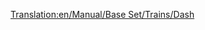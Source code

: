 [[Translation:en/Manual/Base Set/Trains/Dash]]
{{es/Manual/Base Set/Trains/Trenes|Imagen=[[File:en/Manual/Base Set/Trains/Dash.png]]
|Nombre="Dash"
|Precio=32.812 € (16.406 £)
|Velocidad=120 km/h (75 mph)
|Peso=38 t
|Potencia=700 CV (523 kW)
|Coste-anual=2.132 € (1.066 £)
|Diseño=1984
|Duración=15
|Capacidad=80 pasajeros
|Descripción=La '''«"Dash" DMU»''' es una unidad múltiple diésel que por defecto consta de dos unidades y lleva a pasajeros de la misma forma que la «[[es/Manual/Base Set/Trains/Manley-Morel DMU|Manley-Morel DMU]]» aunque con una velocidad, una potencia y una capacidad ligeramente superiores.

Estos trenes en realidad son sólo es adecuados para el transporte ligero de pasajeros, ya que carecen de potencia para transportar mercancías pesadas y arrastrar más unidades. Puede agregar más unidades para aumentar la potencia y la capacidad (al más puro estilo DMU), pero todavía estará limitado a una velocidad máxima de 120 Km/h siendo una opción mejor utilizar la «[[es/Manual/Base Set/Trains/SH '125'|SH "125"]]» en las rutas más ocupadas o esperar a la llegas de la «[[es/Manual/Base Set/Trains/T.I.M.|"T.I.M."]]» cuando sea inventada.

Una advertencia sin embargo: cuando se añaden trenes más rápidos a una gran red, puede encontrarse con que se quedan detrás de otras unidades más lentas, perdiendo velocidad toda la red, así que usted deberá o bien actualizar la plantilla entera, o mantener las DMU en un trozo de vías separadas de la red principal, o construir [[es/Tramos de adelantamiento|tramos de adelantamiento]].
|Vida-real= La «[https://www.wikipedia.org/wiki/British Rail Class 150 Class 150 'Sprinter']» es la primera (si no se tiene en cuanta la serie 14x de ferrobuses) de la segunda generación de DMU. Se introdujo a mediados de la década de 1980 para reemplazar a la generación anterior de DMU, que databa de las décadas de 1950 y 1960. Fue el pilar principal de la británica 'Regional Railways' de ferrocarriles locales hasta su privatización entre 1990 y 1996, y todavía hoy son bestias de carga de las zonas rurales y de las líneas de cercanías.
}}